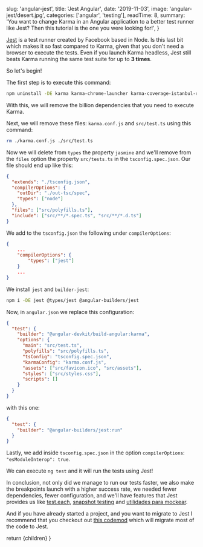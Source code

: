 
  slug: 'angular-jest',
  title: 'Jest Angular',
  date: '2019-11-03',
  image: 'angular-jest/desert.jpg',
  categories: ['angular', 'testing'],
  readTime: 8,
  summary:
    'You want to change Karma in an Angular application to a better test runner like Jest? Then this tutorial is the one you were looking for!',
}

[Jest](https://jestjs.io/) is a test runner created by Facebook based in Node. Is this last bit which makes it so fast compared to Karma, given that you don't need a browser to execute the tests. Even if you launch Karma headless, Jest still beats Karma running the same test suite for up to **3 times**.

So let's begin!

The first step is to execute this command:

```bash
npm uninstall -DE karma karma-chrome-launcher karma-coverage-istanbul-reporter karma-jasmine karma-jasmine-html-reporter @types/jasmine @types/jasminewd2 jasmine-core jasmine-spec-reporter
```

With this, we will remove the billion dependencies that you need to execute Karma.

Next, we will remove these files: `karma.conf.js` and `src/test.ts` using this command:

```bash
rm ./karma.conf.js ./src/test.ts
```

Now we will delete from `types` the property `jasmine` and we'll remove from the `files` option the property `src/tests.ts` in the `tsconfig.spec.json`. Our file should end up like this:

```json
{
  "extends": "./tsconfig.json",
  "compilerOptions": {
    "outDir": "./out-tsc/spec",
    "types": ["node"]
  },
  "files": ["src/polyfills.ts"],
  "include": ["src/**/*.spec.ts", "src/**/*.d.ts"]
}
```

We add to the `tsconfig.json` the following under `compilerOptions`:

```json
{
    ...
    "compilerOptions": {
        "types": ["jest"]
    }
    ...
}
```

We install `jest` and `builder-jest`:

```bash
npm i -DE jest @types/jest @angular-builders/jest
```

Now, in `angular.json` we replace this configuration:

```json
{
  "test": {
    "builder": "@angular-devkit/build-angular:karma",
    "options": {
      "main": "src/test.ts",
      "polyfills": "src/polyfills.ts",
      "tsConfig": "tsconfig.spec.json",
      "karmaConfig": "karma.conf.js",
      "assets": ["src/favicon.ico", "src/assets"],
      "styles": ["src/styles.css"],
      "scripts": []
    }
  }
}
```

with this one:

```json
{
  "test": {
    "builder": "@angular-builders/jest:run"
  }
}
```

Lastly, we add inside `tsconfig.spec.json` in the option `compilerOptions`: `"esModuleInterop": true`.

We can execute `ng test` and it will run the tests using Jest!

In conclusion, not only did we manage to run our tests faster, we also make the breakpoints launch with a higher success rate, we needed fewer dependencies, fewer configuration, and we'll have features that Jest provides us like [test.each](https://jestjs.io/docs/en/api#1-testeachtable-name-fn-timeout), [snapshot testing](https://jestjs.io/docs/en/snapshot-testing) and [utilidades para mockear](https://jestjs.io/docs/en/mock-functions).

And if you have already started a project, and you want to migrate to Jest I recommend that you checkout out [this codemod](https://github.com/skovhus/jest-codemods) which will migrate most of the code to Jest.

  return <PostLayout slug="angular-jest">{children}</PostLayout>
}
